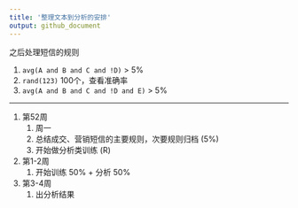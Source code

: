 ```yaml
---
title: '整理文本到分析的安排'
output: github_document
---
```


之后处理短信的规则

1. `avg(A and B and C and !D)` > 5%
1. `rand(123)` 100个，查看准确率
1. `avg(A and B and C and !D and E)` > 5%


***

1. 第52周
    1. 周一\周二再处理下
    1. 总结成交、营销短信的主要规则，次要规则归档 (5%)
    1. 开始做分析类训练 (R)
1. 第1-2周
    1. 开始训练 50% + 分析 50%
1. 第3-4周
    1. 出分析结果